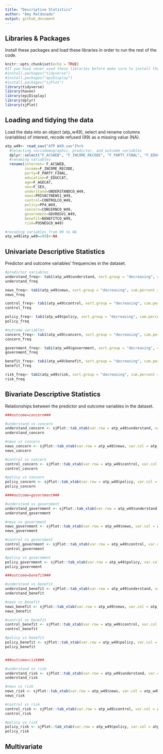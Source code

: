 ```yaml
---
title: "Descriptive Statistics"
author: "Amy Maldonado"
output: github_document
---
```


## Libraries & Packages
Install these packages and load these libraries in order to run the rest of the code.
```r
knitr::opts_chunk$set(echo = TRUE)
#If you have never used these libraries before make sure to install the packages before loading the libraries
#install.packages("tidyverse")
#install.packages("epiDisplay")
#install.packages("sjPlot")
library(tidyverse)
library(haven)
library(epiDisplay)
library(dplyr)
library(sjPlot)
```

## Loading and tidying the data
Load the data into an object (atp_w49), select and rename columns (variables) of interest, recode refused (99) as a missing value (NA). 
```r

atp_w49<- read_sav("ATP W49.sav")%>%
  #selecting sociodemographic, predictor, and outcome variables 
  dplyr::select("F_ACSWEB", "F_INCOME_RECODE", "F_PARTY_FINAL", "F_EDUCCAT", "F_AGECAT", "F_SEX", "UNDERSTANDCO_W49", "PRIVACYNEWS1_W49", "CONTROLCO_W49", "PP4_W49", "CONCERNCO_W49", "GOVREGV1_W49", "BENEFITCO_W49", "POSNEGCO_W49")%>%
  #renaming variables
  rename(internet= F_ACSWEB,
         income=F_INCOME_RECODE,
         party=F_PARTY_FINAL,
         education=F_EDUCCAT,
         age=F_AGECAT,
         sex=F_SEX,
         understand=UNDERSTANDCO_W49,
         news=PRIVACYNEWS1_W49,
         control=CONTROLCO_W49,
         policy=PP4_W49,
         concern=CONCERNCO_W49,
         government=GOVREGV1_W49,
         benefit=BENEFITCO_W49,
         risk=POSNEGCO_W49)

#recoding variables from 99 to NA
atp_w49[atp_w49==99]<-NA

```

## Univariate Descriptive Statistics
Predictor and outcome variables' frequencies in the dataset.
```r

#predictor variables
understand_freq<- tab1(atp_w49$understand, sort.group = "decreasing", cum.percent = TRUE, missing = FALSE)
understand_freq

news_freq<- tab1(atp_w49$news, sort.group = "decreasing", cum.percent = TRUE, missing = FALSE)
news_freq

control_freq<- tab1(atp_w49$control, sort.group = "decreasing", cum.percent = TRUE, missing = FALSE)
control_freq

policy_freq<- tab1(atp_w49$policy, sort.group = "decreasing", cum.percent = TRUE, missing = FALSE)
policy_freq

#outcome variables
concern_freq<- tab1(atp_w49$concern, sort.group = "decreasing", cum.percent = TRUE, missing = FALSE)
concern_freq

government_freq<- tab1(atp_w49$government, sort.group = "decreasing", cum.percent = TRUE, missing = FALSE)
government_freq

benefit_freq<- tab1(atp_w49$benefit, sort.group = "decreasing", cum.percent = TRUE, missing = FALSE)
benefit_freq

risk_freq<- tab1(atp_w49$risk, sort.group = "decreasing", cum.percent = TRUE, missing = FALSE)
risk_freq

```

## Bivariate Descriptive Statistics
Relationships between the predictor and outcome variables in the dataset.
```r

###outcome=concern###

#understand vs concern
understand_concern <- sjPlot::tab_xtab(var.row = atp_w49$understand, var.col = atp_w49$concern, title = "Understand vs Concern", show.row.prc = TRUE)
understand_concern

#news vs concern
news_concern <- sjPlot::tab_xtab(var.row = atp_w49$news, var.col = atp_w49$concern, title = "News vs Concern", show.row.prc = TRUE)
news_concern

#control vs concern
control_concern <- sjPlot::tab_xtab(var.row = atp_w49$control, var.col = atp_w49$concern, title = "Control vs Concern", show.row.prc = TRUE)
control_concern

#policy vs concern
policy_concern <- sjPlot::tab_xtab(var.row = atp_w49$policy, var.col = atp_w49$concern, title = "Policy vs Concern", show.row.prc = TRUE)
policy_concern

####outcome=government###

#understand vs government
understand_government <- sjPlot::tab_xtab(var.row = atp_w49$understand, var.col = atp_w49$government, title = "Understand vs Government", show.row.prc = TRUE)
understand_government

#news vs government
news_government <- sjPlot::tab_xtab(var.row = atp_w49$news, var.col = atp_w49$government, title = "News vs Government", show.row.prc = TRUE)
news_government

#control vs government
control_government <- sjPlot::tab_xtab(var.row = atp_w49$control, var.col = atp_w49$government, title = "Control vs Government", show.row.prc = TRUE)
control_government

#policy vs government
policy_government <- sjPlot::tab_xtab(var.row = atp_w49$policy, var.col = atp_w49$government, title = "Policy vs Government", show.row.prc = TRUE)
policy_government

###outcome=benefit###

#understand vs benefit
understand_benefit <- sjPlot::tab_xtab(var.row = atp_w49$understand, var.col = atp_w49$benefit, title = "Understand vs Benefit", show.row.prc = TRUE)
understand_benefit

#news vs benefit
news_benefit <- sjPlot::tab_xtab(var.row = atp_w49$news, var.col = atp_w49$benefit, title = "News vs Benefit", show.row.prc = TRUE)
news_benefit

#control vs benefit
control_benefit <- sjPlot::tab_xtab(var.row = atp_w49$control, var.col = atp_w49$benefit, title = "Control vs Benefit", show.row.prc = TRUE)
control_benefit

#policy vs benefit
policy_benefit <- sjPlot::tab_xtab(var.row = atp_w49$policy, var.col = atp_w49$benefit, title = "Policy vs Benefit", show.row.prc = TRUE)
policy_benefit


###outcome=risk###

#understand vs risk
understand_risk <- sjPlot::tab_xtab(var.row = atp_w49$understand, var.col = atp_w49$risk, title = "Understand vs Risk", show.row.prc = TRUE)
understand_risk

#news vs risk
news_risk <- sjPlot::tab_xtab(var.row = atp_w49$news, var.col = atp_w49$risk, title = "News vs Risk", show.row.prc = TRUE)
news_risk

#control vs risk
control_risk <- sjPlot::tab_xtab(var.row = atp_w49$control, var.col = atp_w49$risk, title = "Control vs Risk", show.row.prc = TRUE)
control_risk

#policy vs risk
policy_risk <- sjPlot::tab_xtab(var.row = atp_w49$policy, var.col = atp_w49$risk, title = "Policy vs Risk", show.row.prc = TRUE)
policy_risk

```

## Multivariate 
```r



```
